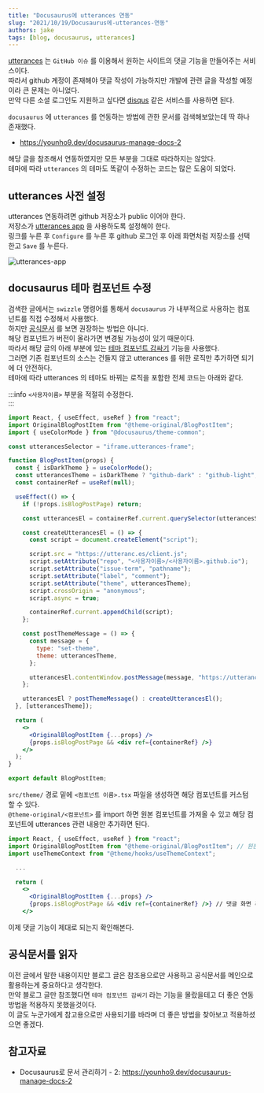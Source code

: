 ```yaml
---
title: "Docusaurus에 utterances 연동"
slug: "2021/10/19/Docusaurus에-utterances-연동"
authors: jake
tags: [blog, docusaurus, utterances]
---
```


[utterances](https://utteranc.es/) 는 `GitHub 이슈` 를 이용해서 원하는 사이트의 댓글 기능을 만들어주는 서비스이다.  
따라서 github 계정이 존재해야 댓글 작성이 가능하지만 개발에 관련 글을 작성할 예정이라 큰 문제는 아니었다.  
만약 다른 소셜 로그인도 지원하고 싶다면 [disqus](https://disqus.com/) 같은 서비스를 사용하면 된다.

<!--truncate-->

`docusaurus` 에 `utterances` 를 연동하는 방법에 관한 문서를 검색해보았는데 딱 하나 존재했다.

- https://younho9.dev/docusaurus-manage-docs-2

해당 글을 참조해서 연동하였지만 모든 부분을 그대로 따라하지는 않았다.  
테마에 따라 `utterances` 의 테마도 똑같이 수정하는 코드는 많은 도움이 되었다.

## utterances 사전 설정

utterances 연동하려면 github 저장소가 public 이어야 한다.  
저장소가 [utterances app](https://github.com/apps/utterances) 을 사용하도록 설정해야 한다.  
링크를 누른 후 `Configure` 를 누른 후 github 로그인 후 아래 화면처럼 저장소를 선택한고 `Save` 를 누른다.

![utterances-app](./utterances-app.png)

## docusaurus 테마 컴포넌트 수정

검색한 글에서는 `swizzle` 명령어를 통해서 `docusaurus` 가 내부적으로 사용하는 컴포넌트를 직접 수정해서 사용했다.  
하지만 [공식문서](https://docusaurus.io/ko/docs/using-themes#swizzling-theme-components) 를 보면 권장하는 방법은 아니다.  
해당 컴포넌트가 버전이 올라가면 변경될 가능성이 있기 때문이다.  
따라서 해당 글의 아래 부분에 있는 [테마 컴포넌트 감싸기](https://docusaurus.io/ko/docs/using-themes#wrapping-theme-components) 기능을 사용했다.  
그러면 기존 컴포넌트의 소스는 건들지 않고 utterances 를 위한 로직만 추가하면 되기에 더 안전하다.  
테마에 따라 utterances 의 테마도 바뀌는 로직을 포함한 전체 코드는 아래와 같다.

:::info
`<사용자이름>` 부분을 적절히 수정한다.  
:::

```jsx title="src/theme/BlogPostItem.tsx"
import React, { useEffect, useRef } from "react";
import OriginalBlogPostItem from "@theme-original/BlogPostItem";
import { useColorMode } from "@docusaurus/theme-common";

const utterancesSelector = "iframe.utterances-frame";

function BlogPostItem(props) {
  const { isDarkTheme } = useColorMode();
  const utterancesTheme = isDarkTheme ? "github-dark" : "github-light";
  const containerRef = useRef(null);

  useEffect(() => {
    if (!props.isBlogPostPage) return;

    const utterancesEl = containerRef.current.querySelector(utterancesSelector);

    const createUtterancesEl = () => {
      const script = document.createElement("script");

      script.src = "https://utteranc.es/client.js";
      script.setAttribute("repo", "<사용자이름>/<사용자이름>.github.io");
      script.setAttribute("issue-term", "pathname");
      script.setAttribute("label", "comment");
      script.setAttribute("theme", utterancesTheme);
      script.crossOrigin = "anonymous";
      script.async = true;

      containerRef.current.appendChild(script);
    };

    const postThemeMessage = () => {
      const message = {
        type: "set-theme",
        theme: utterancesTheme,
      };

      utterancesEl.contentWindow.postMessage(message, "https://utteranc.es");
    };

    utterancesEl ? postThemeMessage() : createUtterancesEl();
  }, [utterancesTheme]);

  return (
    <>
      <OriginalBlogPostItem {...props} />
      {props.isBlogPostPage && <div ref={containerRef} />}
    </>
  );
}

export default BlogPostItem;
```

`src/theme/` 경로 밑에 `<컴포넌트 이름>.tsx` 파일을 생성하면 해당 컴포넌트를 커스텀 할 수 있다.  
`@theme-original/<컴포넌트>` 를 import 하면 원본 컴포넌트를 가져올 수 있고 해당 컴포넌트에 utterances 관련 내용만 추가하면 된다.

```jsx {2,7-11} title="src/theme/BlogPostItem.tsx"
import React, { useEffect, useRef } from "react";
import OriginalBlogPostItem from "@theme-original/BlogPostItem"; // 원본 컴포넌트 가져오기
import useThemeContext from "@theme/hooks/useThemeContext";

  ...

  return (
    <>
      <OriginalBlogPostItem {...props} />
      {props.isBlogPostPage && <div ref={containerRef} />} // 댓글 화면 추가
    </>
```

이제 댓글 기능이 제대로 되는지 확인해본다.

## 공식문서를 읽자

이전 글에서 말한 내용이지만 블로그 글은 참조용으로만 사용하고 공식문서를 메인으로 활용하는게 중요하다고 생각한다.  
만약 블로그 글만 참조했다면 `테마 컴포넌트 감싸기` 라는 기능을 몰랐을테고 더 좋은 연동방법을 적용하지 못했을것이다.  
이 글도 누군가에게 참고용으로만 사용되기를 바라며 더 좋은 방법을 찾아보고 적용하셨으면 좋겠다.

## 참고자료

- Docusaurus로 문서 관리하기 - 2: https://younho9.dev/docusaurus-manage-docs-2
